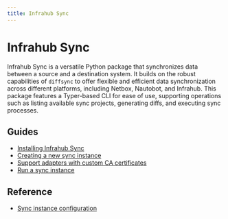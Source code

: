 ```yaml
---
title: Infrahub Sync
---
```


<!-- vale off -->
# Infrahub Sync
<!-- vale on -->
Infrahub Sync is a versatile Python package that synchronizes data between a source and a destination system. It builds on the robust capabilities of `diffsync` to offer flexible and efficient data synchronization across different platforms, including Netbox, Nautobot, and Infrahub. This package features a Typer-based CLI for ease of use, supporting operations such as listing available sync projects, generating diffs, and executing sync processes.

## Guides

- [Installing Infrahub Sync](./guides/installation)
- [Creating a new sync instance](./guides/creation)
- [Support adapters with custom CA certificates](./guides/custom-certificates)
- [Run a sync instance](./guides/run)

## Reference

- [Sync instance configuration](./reference/config)
